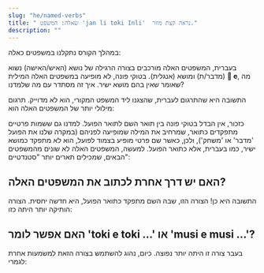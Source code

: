 ```yaml
---
slug: "he/named-verbs"
title: " שאלה: המשפט 'jan li toki Inli'  נראה קצת מוזר."
description: ""
---
```




במהלך הקורס נתקלנו במשפטים כאלה:

<List>
  <Sentence sl="jan li toki Inli." m="האיש/ה מדבר/ת אנגלית." />
  <Sentence sl="jan li musi Manka." m="האיש/ה משחק/ת מיינקראפט." />
</List>

בעברית, המשפטים האלה מורכבים בצורה הרגילה של נושא (האיש/האישה) נשוא (מדבר/ת) ומושא (אנגלית). בטוקי פונה, לא מופיעה במשפטים האלה המילית **󱤉 e**, מה שאומר שאין בהם מושא ישיר. איך זה מסתדר עם מה שלמדנו? 

התשובה היא שהתרגום לעברית, שהצגנו ליד המשפט המקורי, הוא לא מדוייק. תרגום מילולי יותר של המשפטים האלה הוא:

<List>
  <Sentence sl="jan li toki Inli." m="האיש/ה מדבר/ת ב'אנגליות' (בצורה אנגלית)." />
  <Sentence sl="jan li musi Manka." m="'האיש/ה משחק/ת ב'צורה מיינקרפטית." />
</List>

כזכור, אין הבדל בטוקי פונה בין תואר השם לתואר הפועל. למדנו גם ששמות פרטיים מתפקדים כתואר, שמרחיב את המילה שמופיעה לפניהם (במקרה שלנו את הפועל 'מדבר' או 'משחק'), ולכן, כאשר שם פרטי מופיע בצמוד לפועל, הוא לא מתפקד כמושא ישיר, כמו בעברית, אלא כתואר הפועל. למעשה, המשפטים האלה לא שונים מהמשפטים הבאים, שמכילים תארים יותר "סטנדטיים":

<List>
  <Sentence sl="jan li toki suwi." m="האיש/ה מדבר/ת נחמד (בצורה נחמדה)." />
  <Sentence sl="jan li musi pona." m="האיש/ה משחק/ת הייטב." />
</List>

## האם יש דרך אחרת לכתוב את המשפטים האלה?

התשובה היא כן! הצורה הזו, שבה השם מתפקד כתואר הפועל, היא חדשה יחסית. הצורה הותיקה יותר היתה כזו:

<List>
  <Sentence sl="jan li toki lon toki Inli." m="האיש/ה מדבר/ת באנגלית." />
  <Sentence sl="jan li toki kepeken toki Inli." m="האיש מדבר/ת באמצעות השפה האנגלית." />
  <Sentence sl="jan li musi lon musi Manka." m="האיש משחק במשחק 'מיינקראפט'." />
  <Sentence sl="jan li musi kepeken musi Manka." m="האיש משחק באמצעות המשחק 'מיינקראפט'." />
</List>

## האם אפשר לומר 'toki e toki ...' או 'musi e musi ...'?

בעבר צורה זו היתה יותר נפוצה. כיום, נהוג להשתמש בצורה הזאת למשמעות אחרת לגמרי:

<List>
  <Sentence sl="jan li toki e toki Inli." m="האיש/ה מדבר/ת על השפה האנגלית (חוקי לגמרי, אבל מתאר מצב אחר)" />
  <Sentence sl="jan li musi e musi Manka." m="האיש משעשע את המשחק 'מיינקראפט' (לא ממש הגיוני)." />
</List>

